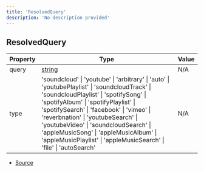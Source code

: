 ```yaml
---
title: 'ResolvedQuery'
description: 'No description provided'
---
```


## ResolvedQuery

| Property | Type                                                                                                                                                                                                                                                                                                                                                                                                                   | Value |
| -------- | ---------------------------------------------------------------------------------------------------------------------------------------------------------------------------------------------------------------------------------------------------------------------------------------------------------------------------------------------------------------------------------------------------------------------- | ----- |
| query    | [string](https://developer.mozilla.org/en-US/docs/Web/JavaScript/Reference/Global_Objects/String)                                                                                                                                                                                                                                                                                                                      | N/A   |
| type     | 'soundcloud' \| 'youtube' \| 'arbitrary' \| 'auto' \| 'youtubePlaylist' \| 'soundcloudTrack' \| 'soundcloudPlaylist' \| 'spotifySong' \| 'spotifyAlbum' \| 'spotifyPlaylist' \| 'spotifySearch' \| 'facebook' \| 'vimeo' \| 'reverbnation' \| 'youtubeSearch' \| 'youtubeVideo' \| 'soundcloudSearch' \| 'appleMusicSong' \| 'appleMusicAlbum' \| 'appleMusicPlaylist' \| 'appleMusicSearch' \| 'file' \| 'autoSearch' | N/A   |

- [Source](https://github.com/androz2091/discord-player/blob/ce04b3f4c6671029ce4d4aa9090e56ac7e7f5666/packages/discord-player/src/utils/QueryResolver.ts#L44)

